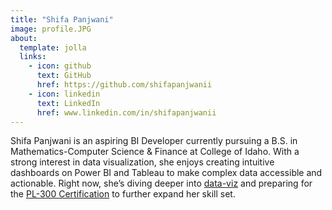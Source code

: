 ```yaml
---
title: "Shifa Panjwani"
image: profile.JPG
about: 
  template: jolla
  links:
    - icon: github
      text: GitHub
      href: https://github.com/shifapanjwanii
    - icon: linkedin
      text: LinkedIn
      href: www.linkedin.com/in/shifapanjwanii
---
```


Shifa Panjwani is an aspiring BI Developer currently pursuing a B.S. in Mathematics-Computer Science & Finance at College of Idaho. With a strong interest in data visualization, she enjoys creating intuitive dashboards on Power BI and Tableau to make complex data accessible and actionable. Right now, she's diving deeper into [data-viz](#0) and preparing for the [PL-300 Certification](#0) to further expand her skill set.

